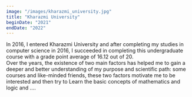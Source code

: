 ```yaml
---
image: "/images/kharazmi_university.jpg"
title: "Kharazmi University"
beginDate: "2021"
endDate: "2022"
---
```


In 2016, I entered Kharazmi University and after completing my studies in computer science in 2016, I succeeded in completing this undergraduate course with a grade point average of 16.12 out of 20. <br />
Over the years, the existence of two main factors has helped me to gain a deeper and better understanding of my purpose and scientific path: some courses and like-minded friends, these two factors motivate me to be interested and then try to Learn the basic concepts of mathematics and logic and ....
